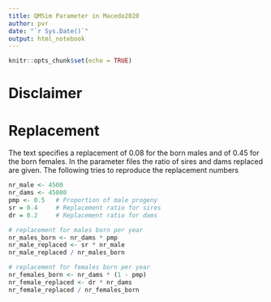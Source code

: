 ```yaml
---
title: QMSim Parameter in Macedo2020
author: pvr
date: "`r Sys.Date()`"
output: html_notebook
---
```


```r
knitr::opts_chunk$set(echo = TRUE)
```

# Disclaimer


# Replacement
The text specifies a replacement of $0.08$ for the born males and of $0.45$ for the born females. In the parameter files the ratio of sires and dams replaced are given. The following tries to reproduce the replacement numbers

```r
nr_male <- 4500
nr_dams <- 45000
pmp <- 0.5   # Proportion of male progeny
sr = 0.4     # Replacement ratio for sires 
dr = 0.2     # Replacement ratio for dams

# replacement for males born per year
nr_males_born <- nr_dams * pmp
nr_male_replaced <- sr * nr_male
nr_male_replaced / nr_males_born
```

```r
# replacement for females born per year
nr_females_born <- nr_dams * (1 - pmp)
nr_female_replaced <- dr * nr_dams
nr_female_replaced / nr_females_born
```

